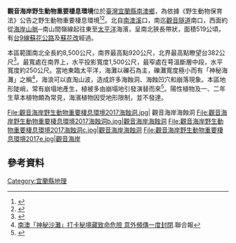 {{Infobox protected area
| name = 
| iucn_category = 
| photo = 觀音海岸野生動物重要棲息環境2017d.jpg
| photo_caption =Guanyin Coast Major Wildlife Habitat
| photo_width =
| location = [[宜蘭縣|宜蘭縣]][[南澳鄉|南澳鄉]]
| area = 519公頃
| established = 2000年10月19日
| governing_body = [[行政院農業委員會林務局|林務局]]羅東林區管理處
}}

'''觀音海岸野生動物重要棲息環境'''位於[[臺灣|臺灣]][[宜蘭縣|宜蘭縣]][[南澳鄉|南澳鄉]]，為依據《野生動物保育法》公告之野生動物重要棲息環境<ref>{{Cite web |url=https://conservation.forest.gov.tw/0000166 |title=觀音海岸野生動物重要棲息環境 |accessdate= |publisher=農委會林務局 |archive-date=2021-05-06 |archive-url=https://web.archive.org/web/20210506140606/https://conservation.forest.gov.tw/0000166 |dead-url=no }}</ref><ref>{{Cite web |url=http://nrch.culture.tw/twpedia.aspx?id=1607 |title=觀音海岸野生動物重要棲息環境 |author=李培芬 |accessdate=2013-04-20 |publisher=臺灣大百科全書 |archive-date=2019-06-06 |archive-url=https://web.archive.org/web/20190606162953/http://nrch.culture.tw/twpedia.aspx?id=1607 |dead-url=no }}</ref>。北自[[南澳溪|南澳溪]]口，南迄[[觀音隧道|觀音隧道]]南口，西面約從[[海岸山脈|海岸山脈]]─南山間嶺線起往東至[[太平洋|太平洋]]海濱，呈南北狹長帶狀，面積519公頃，有[[台9線|台9線]][[蘇花公路|蘇花公路]]及[[蘇花改|蘇花改]]經過。

本區範圍南北全長約8,500公尺，南界最高點920公尺，北界最高點瞭望台382公尺<ref>{{cite web|url=http://conservation.forest.gov.tw/public/Attachment/612014554671.pdf|title=觀音海岸自然保護區地質地形調查研究|author=張石角|publisher=台灣省農林廳林務局|format=PDF|date=1997-08|accessdate=2014-10-31|deadurl=yes|archiveurl=https://web.archive.org/web/20141031070503/http://conservation.forest.gov.tw/public/Attachment/612014554671.pdf|archivedate=2014-10-31}}</ref>。最寬處在南界上，水平投影寬度1,500公尺，最窄處在萼溫斷層中段，水平寬度約250公尺。當地東臨太平洋，海灘以礫石為主，礫灘寬度極小而有「神秘海灘」之稱<ref>[https://udn.com/news/story/122500/5807794 南澳「神秘沙灘」打卡秘境藏致命危險 意外頻傳一度封閉].聯合報</ref>，海浪可以直淘山波，造成許多海蝕洞、海蝕凹穴和崩落現象。本區地形陡峭，常有崩塌地產生，植被多由崩塌地引發演替而來<ref>{{cite web|url=http://conservation.forest.gov.tw/public/Attachment/61209241471.pdf|title=觀音海岸自然保護區之植物相調查|author=黃增泉、謝長富、謝宗欣|publisher=台灣省農林廳林務局|format=PDF|date=1991-07|accessdate=2014-10-31|deadurl=yes|archiveurl=https://web.archive.org/web/20141031070057/http://conservation.forest.gov.tw/public/Attachment/61209241471.pdf|archivedate=2014-10-31}}</ref>。陽性植物及一、二年生草本植物頗為常見，海濱植物因受地形限制，並不發達。

<gallery>
File:觀音海岸野生動物重要棲息環境2017海蝕洞.jpg| 觀音海岸海蝕洞
File:觀音海岸野生動物重要棲息環境2017海蝕洞b.jpg|觀音海岸海蝕洞
File:觀音海岸野生動物重要棲息環境2017海蝕洞c.jpg|觀音海岸海蝕洞
File:觀音海岸野生動物重要棲息環境2017e.jpg|觀音海岸
</gallery>

==參考資料==
{{Commons category|Guanyin Coast Major Wildlife Habitat}}
{{Reflist}}


{{台灣野生動物保護區}}

[[Category:宜蘭縣地理|Category:宜蘭縣地理]]